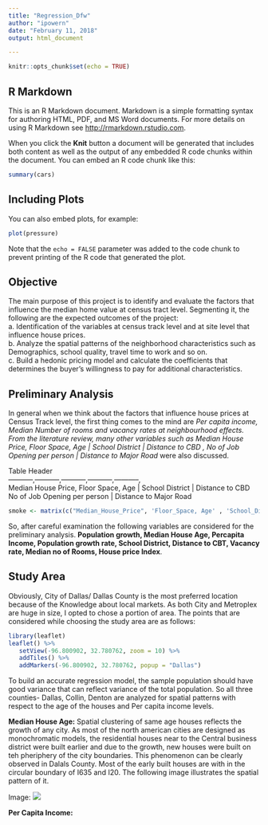 ```yaml
---
title: "Regression_Dfw"
author: "ipowern"
date: "February 11, 2018"
output: html_document

---
```


```r
knitr::opts_chunk$set(echo = TRUE)
```

## R Markdown

This is an R Markdown document. Markdown is a simple formatting syntax for authoring HTML, PDF, and MS Word documents. For more details on using R Markdown see <http://rmarkdown.rstudio.com>.

When you click the **Knit** button a document will be generated that includes both content as well as the output of any embedded R code chunks within the document. You can embed an R code chunk like this:

```r
summary(cars)
```

## Including Plots

You can also embed plots, for example:

```r
plot(pressure)
```

Note that the `echo = FALSE` parameter was added to the code chunk to prevent printing of the R code that generated the plot.

## Objective
The main purpose of this project is to identify and evaluate the factors that influence the median home value at census tract level. Segmenting it, the following are the expected outcomes of the project:  
a. Identification of the variables at census track level and at site level that influence house prices.  
b. Analyze the spatial patterns of the neighborhood characteristics such as Demographics, school quality, travel time to work and so on.  
c. Build a hedonic pricing model and calculate the coefficients that determines the buyer’s willingness to pay for additional characteristics.

## Preliminary Analysis
In general when we think about the factors that influence house prices at Census Track level, the first thing comes to the mind are *Per capita income, Median Number of rooms and vacancy rates at  neighbourhood effects. From the literature review, many other variables such as Median House Price, Floor Space, Age | School District | Distance to CBD , No of Job Opening per person | Distance to Major Road* were also discussed. 

Table Header      
-----------,-----------,-----------,-----------,-----------,  
Median House Price, Floor Space, Age | School District | Distance to CBD 
No of Job Opening per person | Distance to Major Road 


```r
smoke <- matrix(c("Median_House_Price", 'Floor_Space, Age' , 'School_District' , 'Distance2CBD', 'No_of_JobOpening_perperson' , 'Distance2MajorRoad'), ncol = 2, byrow = TRUE)

```

So, after careful examination the following variables are considered for the preliminary analysis. **Population growth, Median House Age, Percapita Income, Population growth rate, School District, Distance to CBT, Vacancy rate, Median no of Rooms, House price Index**. 

## Study Area
Obviously, City of Dallas/ Dallas County is the most preferred location because of the Knowledge about local markets. As both City and Metroplex are huge in size, I opted to chose a portion of area. The points that are considered while choosing the study area are as follows: 

```r
library(leaflet)
leaflet() %>%
   setView(-96.800902, 32.780762, zoom = 10) %>% 
   addTiles() %>%
   addMarkers(-96.800902, 32.780762, popup = "Dallas") 
```


To build an accurate regression model, the sample population should have good variance that can reflect variance of the total population. So all three counties- Dallas, Collin, Denton are analyzed for spatial patterns with respect to the age of the houses and Per capita income levels.   

**Median House Age:** Spatial clustering of same age houses reflects the growth of any city. As most of the north american cities are designed as monochromatic models, the residential houses near to the Central business district were built earlier and due to the growth, new houses were built on teh pheriphery of the city boundaries. This phenomenon can be clearly observed in Dalals County. Most of the early built houses are with in the circular boundary of I635 and I20. 
The following image illustrates the spatial pattern of it. 

Image: ![](County_CT_HouseAgepng.png)


**Per Capita Income:**
